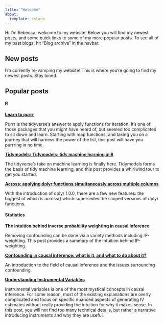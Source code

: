 ```yaml
---
title: "Welcome"
about:
  template: solana
---
```


Hi I'm Rebecca, welcome to my website! Below you will find my newest posts, and some quick links to some of my more popular posts. To see all of my past blogs, hit "Blog archive" in the navbar.

## New posts

I'm currently re-vamping my website! This is where you're going to find my newest posts. Stay tuned.


## Popular posts



::: {.grid}

::: {.g-col-6}
#### R

**[Learn to purrr](https://www.rebeccabarter.com/blog/2019-08-19_purrr/)**

Purrr is the tidyverse's answer to apply functions for iteration. It's one of those packages that you might have heard of, but seemed too complicated to sit down and learn. Starting with map functions, and taking you on a journey that will harness the power of the list, this post will have you purrring in no time.


**[Tidymodels: Tidymodels: tidy machine learning in R](https://www.rebeccabarter.com/blog/2020-03-25_machine_learning/)**

The tidyverse's take on machine learning is finally here. Tidymodels forms the basis of tidy machine learning, and this post provides a whirlwind tour to get you started.


**[Across: applying dplyr functions simultaneously across multiple columns](https://www.rebeccabarter.com/blog/2020-07-09-across/)**

With the introduction of dplyr 1.0.0, there are a few new features: the biggest of which is across() which supersedes the scoped versions of dplyr functions.
:::

::: {.g-col-6}
#### Statistics

**[The intuition behind inverse probability weighting in causal inference](https://www.rebeccabarter.com/blog/2017-07-05-ip-weighting/)**

Removing confounding can be done via a variety methods including IP-weighting. This post provides a summary of the intuition behind IP-weighting.


**[Confounding in causal inference: what is it, and what to do about it?](https://www.rebeccabarter.com/blog/2017-07-05-confounding/)**

An introduction to the field of causal inference and the issues surrounding confounding.



**[Understanding Instrumental Variables](https://www.rebeccabarter.com/blog/2018-05-23-instrumental_variables/)**

Instrumental variables is one of the most mystical concepts in causal inference. For some reason, most of the existing explanations are overly complicated and focus on specific nuanced aspects of generating IV estimates without really providing the intuition for why it makes sense. In this post, you will not find too many technical details, but rather a narrative introducing instruments and why they are useful.

:::

:::



